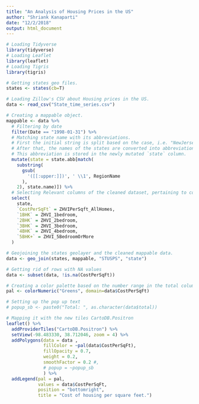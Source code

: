 ```yaml
---
title: "An Analysis of Housing Prices in the US"
author: "Shriank Kanaparti"
date: "12/2/2018"
output: html_document
---
```


```r
# Loading Tidyverse
library(tidyverse)
# Loading Leaflet
library(leaflet)
# Loading Tigris
library(tigris)

# Getting states geo files.
states <- states(cb=T)

# Loading Zillow's CSV about Housing prices in the US.
data <- read_csv("State_time_series.csv")
```

```r
# Creating a mappable object.
mappable <- data %>%
  # Filtering by date
  filter(Date == "1998-01-31") %>% 
  # Matching state name with its abbreviations.
  # First the initial string is split based on the case, i.e. "NewJersey" -> "New Jersey"
  # After that, the names of the states are converted into abbreviations, i.e. "New Jersey" -> "NJ"
  # This abbreviation is stored in the newly mutated `state` column.
  mutate(state = state.abb[match(
    substring(
      gsub(
        '([[:upper:]])', ' \\1', RegionName
      ), 
    2), state.name)]) %>% 
  # Selecting Relevant columns of the cleaned dataset, pertaining to cost of houses.
  select(
    state,
    `CostPerSqFt` = ZHVIPerSqft_AllHomes,
    `1BHK` = ZHVI_1bedroom, 
    `2BHK` = ZHVI_2bedroom,
    `3BHK` = ZHVI_3bedroom, 
    `4BHK` = ZHVI_4bedroom, 
    `5BHK+` = ZHVI_5BedroomOrMore
  )

# Geojoining the states geolayer and the cleaned mappable data.
data <- geo_join(states, mappable, "STUSPS", "state")

# Getting rid of rows with NA values
data <- subset(data, !is.na(CostPerSqFt))

# Creating a color palette based on the number range in the total column
pal <- colorNumeric("Greens", domain=data$CostPerSqFt)

# Setting up the pop up text
# popup_sb <- paste0("Total: ", as.character(data$total))

# Mapping it with the new tiles CartoDB.Positron
leaflet() %>%
  addProviderTiles("CartoDB.Positron") %>%
  setView(-98.483330, 38.712046, zoom = 4) %>% 
  addPolygons(data = data , 
              fillColor = ~pal(data$CostPerSqFt), 
              fillOpacity = 0.7, 
              weight = 0.2, 
              smoothFactor = 0.2 #, 
              # popup = ~popup_sb
              ) %>%
  addLegend(pal = pal, 
            values = data$CostPerSqFt, 
            position = "bottomright", 
            title = "Cost of housing per square feet.")
```
